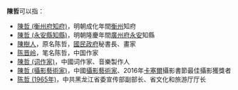 '''陳哲'''可以指：
* [[陳哲_(衡州府知府)|陳哲 (衡州府知府)]]，明朝成化年間[[衡州|衡州]]知府
* [[陳哲_(永安縣知縣)|陳哲 (永安縣知縣)]]，明朝隆慶年間[[廣州府|廣州府]][[紫金縣|永安]]知縣
* [[陳樹人|陳樹人]]，原名陈哲，[[國民政府|國民政府]]秘書長、畫家
* [[陈晋岭|陈晋岭]]，笔名陈哲，中国作家
* [[陳哲_(词作家)|陳哲 (词作家)]]，中國词作家、音樂製作人
* [[陳哲_(攝影藝術家)|陳哲 (攝影藝術家)]]，中國[[攝影|攝影]][[藝術家|藝術家]]、2016年[[卡塞爾|卡塞爾]]攝影書節最佳攝影獲獎者
* [[陈哲_(1965年)|陈哲 (1965年)]]，中共黑龙江省委宣传部副部长、省文化和旅游厅厅长

{{disambig|cat=二字陈姓人名消歧义|zhe}}